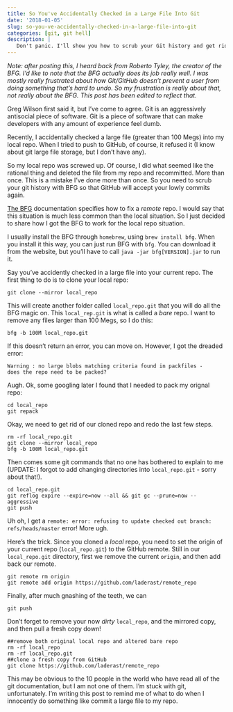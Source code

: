 ```yaml
---
title: So You've Accidentally Checked in a Large File Into Git
date: '2018-01-05'
slug: so-you-ve-accidentally-checked-in-a-large-file-into-git
categories: [git, git hell]
description: |
   Don't panic. I'll show you how to scrub your Git history and get rid of it.
---
```


*Note: after posting this, I heard back from Roberto Tyley, the creator of the BFG. I'd like to note that the BFG actually does its job really well. I was mostly really frustrated about how Git/GitHub doesn't prevent a user from doing something that's hard to undo. So my frustration is really about that, not really about the BFG. This post has been edited to reflect that.*

Greg Wilson first said it, but I've come to agree. Git is an aggressively antisocial piece of software. Git is a piece of software that can make developers with any amount of experience feel dumb. 

Recently, I accidentally checked a large file (greater than 100 Megs) into my local repo. When I tried to push to GitHub, of course, it refused it (I know about git large file storage, but I don't have any). 

So my local repo was screwed up. Of course, I did what seemed like the rational thing and deleted the file from my repo and recommitted. More than once. This is a mistake I've done more than once. So you need to scrub your git history with BFG so that GitHub will accept your lowly commits again.

[The BFG](https://rtyley.github.io/bfg-repo-cleaner/) documentation specifies how to fix a *remote* repo. I would say that this situation is much less common than the local situation. So I just decided to share how I got the BFG to work for the local repo situation.

I usually install the BFG through `homebrew`, using `brew install bfg`. When you install it this way, you can just run BFG with `bfg`. You can download it from the website, but you'll have to call `java -jar bfg[VERSION].jar` to run it.

Say you've accidently checked in a large file into your current repo. The first thing to do is to clone your local repo:

```
git clone --mirror local_repo
```

This will create another folder called `local_repo.git` that you will do all the BFG magic on. This `local_rep.git` is what is called a *bare* repo. I want to remove any files larger than 100 Megs, so I do this:

```
bfg -b 100M local_repo.git
```

If this doesn't return an error, you can move on. However, I got the dreaded error:

```
Warning : no large blobs matching criteria found in packfiles - 
does the repo need to be packed?
```

Augh. Ok, some googling later I found that I needed to pack my orignal repo:

```
cd local_repo
git repack
```

Okay, we need to get rid of our cloned repo and redo the last few steps.

```
rm -rf local_repo.git
git clone --mirror local_repo
bfg -b 100M local_repo.git
```

Then comes some git commands that no one has bothered to explain to me (UPDATE: I forgot to add changing directories into `local_repo.git` - sorry about that!).

```
cd local_repo.git
git reflog expire --expire=now --all && git gc --prune=now --aggressive
git push
```

Uh oh, I get a `remote: error: refusing to update checked out branch: refs/heads/master` error! More ugh. 

Here's the trick. Since you cloned a *local* repo, you need to set the origin of your current repo (`local_repo.git`) to the GitHub remote. Still in our `local_repo.git` directory, first we remove the current `origin`, and then add back our remote.

```
git remote rm origin
git remote add origin https://github.com/laderast/remote_repo
```

Finally, after much gnashing of the teeth, we can

```
git push
```

Don't forget to remove your now *dirty* `local_repo`, and the mirrored copy, and then pull a fresh copy down!

```
##remove both original local repo and altered bare repo
rm -rf local_repo
rm -rf local_repo.git
##clone a fresh copy from GitHub
git clone https://github.com/laderast/remote_repo
```

This may be obvious to the 10 people in the world who have read all of the git documentation, but I am not one of them. I'm stuck with git, unfortunately. I'm writing this post to remind me of what to do when I innocently do something like commit a large file to my repo.
